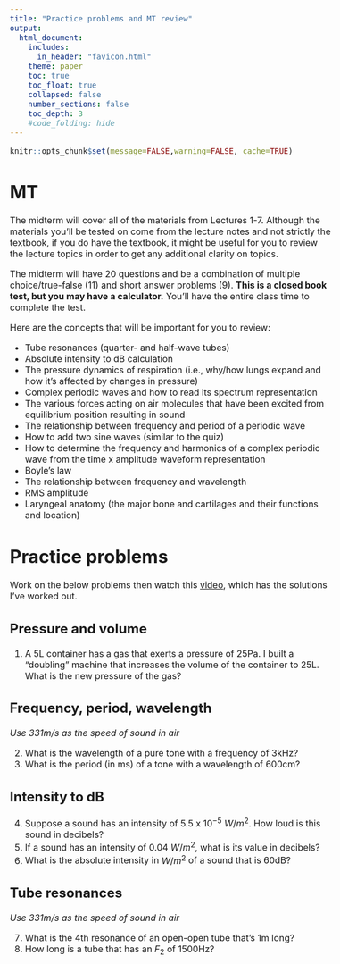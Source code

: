```yaml
---
title: "Practice problems and MT review"
output:
  html_document:
    includes:
      in_header: "favicon.html"
    theme: paper
    toc: true
    toc_float: true
    collapsed: false
    number_sections: false
    toc_depth: 3
    #code_folding: hide
---
```

<style type="text/css">
  body{
  font-size: 12pt;
}
</style>

```r
knitr::opts_chunk$set(message=FALSE,warning=FALSE, cache=TRUE)
```

# MT 

The midterm will cover all of the materials from Lectures 1-7. Although the materials you'll be tested on come from the lecture notes and not strictly the textbook, if you do have the textbook, it might be useful for you to review the lecture topics in order to get any additional clarity on topics. 

The midterm will have 20 questions and be a combination of multiple choice/true-false (11) and short answer problems (9). **This is a closed book test, but you may have a calculator.** You'll have the entire class time to complete the test. 

Here are the concepts that will be important for you to review:

- Tube resonances (quarter- and half-wave tubes)
- Absolute intensity to dB calculation
- The pressure dynamics of respiration (i.e., why/how lungs expand and how it's affected by changes in pressure)
- Complex periodic waves and how to read its spectrum representation
- The various forces acting on air molecules that have been excited from equilibrium position resulting in sound
- The relationship between frequency and period of a periodic wave
- How to add two sine waves (similar to the quiz)
- How to determine the frequency and harmonics of a complex periodic wave from the time x amplitude waveform representation
- Boyle's law
- The relationship between frequency and wavelength
- RMS amplitude
- Laryngeal anatomy (the major bone and cartilages and their functions and location)

# Practice problems

Work on the below problems then watch this [video](), which has the solutions I've worked out.

## Pressure and volume

1. A 5L container has a gas that exerts a pressure of 25Pa. I built a "doubling" machine that increases the volume of the container to 25L. What is the new pressure of the gas?

## Frequency, period, wavelength

*Use 331m/s as the speed of sound in air*

2. What is the wavelength of a pure tone with a frequency of 3kHz?
3. What is the period (in ms) of a tone with a wavelength of 600cm?

## Intensity to dB

4. Suppose a sound has an intensity of 5.5 x $10^{-5}$ $W/m^2$. How loud is this sound in decibels?
5. If a sound has an intensity of 0.04 $W/m^2$, what is its value in decibels?
6. What is the absolute intensity in $W/m^2$ of a sound that is 60dB?

## Tube resonances

*Use 331m/s as the speed of sound in air*

7. What is the 4th resonance of an open-open tube that's 1m long?
8. How long is a tube that has an $F_2$ of 1500Hz?
